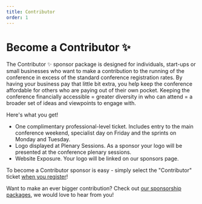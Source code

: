 ```yaml
---
title: Contributor
order: 1
---
```


# Become a Contributor ✨

The Contributor ✨ sponsor package is designed for individuals, start-ups or small businesses who want to make a contribution to the running of the conference in excess of the standard conference registration rates. By having your business pay that little bit extra, you help keep the conference affordable for others who are paying out of their own pocket. Keeping the conference financially accessible = greater diversity in who can attend = a broader set of ideas and viewpoints to engage with.

Here's what you get!

- One complimentary professional-level ticket. Includes entry to the main conference weekend, specialist day on Friday and the sprints on Monday and Tuesday.
- Logo displayed at Plenary Sessions. As a sponsor your logo will be presented at the conference plenary sessions.
- Website Exposure. Your logo will be linked on our sponsors page.

To become a Contributor sponsor is easy - simply select the "Contributor" ticket [when you register](https://2025.pycon.org.au/attend/)!

Want to make an ever bigger contribution? Check out [our sponsorship packages](https://2025.pycon.org.au/sponsor/), we would love to hear from you!